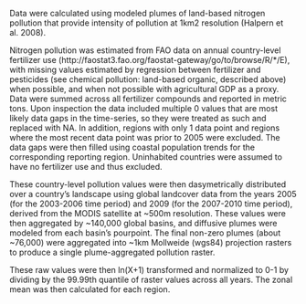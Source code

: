Data were calculated using modeled plumes of land-based nitrogen pollution that provide intensity of pollution at 1km2 resolution (Halpern et al. 2008). 

Nitrogen pollution was estimated from FAO data on annual country-level fertilizer use (http://faostat3.fao.org/faostat-gateway/go/to/browse/R/*/E), with missing values estimated by regression between fertilizer and pesticides (see chemical pollution: land-based organic, described above) when possible, and when not possible with agricultural GDP as a proxy.  Data were summed across all fertilizer compounds and reported in metric tons. Upon inspection the data included multiple 0 values that are most likely data gaps in the time-series, so they were treated as such and replaced with NA. In addition, regions with only 1 data point and regions where the most recent data point was prior to 2005 were excluded. The data gaps were then filled using coastal population trends for the corresponding reporting region. Uninhabited countries were assumed to have no fertilizer use and thus excluded. 

These country-level pollution values were then dasymetrically distributed over a country’s landscape using global landcover data from the years 2005 (for the 2003-2006 time period) and 2009 (for the 2007-2010 time period), derived from the MODIS satellite at ~500m resolution. These values were then aggregated by ~140,000 global basins, and diffusive plumes were modeled from each basin’s pourpoint. The final non-zero plumes (about ~76,000) were aggregated into ~1km Mollweide (wgs84) projection rasters to produce a single plume-aggregated pollution raster. 

These raw values were then ln(X+1) transformed and normalized to 0-1 by dividing by the 99.99th quantile of raster values across all years.  The zonal mean was then calculated for each region.  
